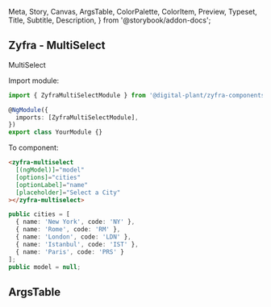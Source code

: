   Meta,
  Story,
  Canvas,
  ArgsTable,
  ColorPalette,
  ColorItem,
  Preview,
  Typeset,
  Title,
  Subtitle,
  Description,
} from '@storybook/addon-docs';

## Zyfra - MultiSelect

<Subtitle>MultiSelect</Subtitle>

Import module:

```typescript
import { ZyfraMultiSelectModule } from '@digital-plant/zyfra-components';

@NgModule({
  imports: [ZyfraMultiSelectModule],
})
export class YourModule {}
```

To component:

```html
<zyfra-multiselect
  [(ngModel)]="model"
  [options]="cities"
  [optionLabel]="name"
  [placeholder]="Select a City"
></zyfra-multiselect>
```

```typescript
public cities = [
  { name: 'New York', code: 'NY' },
  { name: 'Rome', code: 'RM' },
  { name: 'London', code: 'LDN' },
  { name: 'Istanbul', code: 'IST' },
  { name: 'Paris', code: 'PRS' }
];
public model = null;
```

## ArgsTable

<ArgsTable of={ZyfraMultiSelectComponent} />
